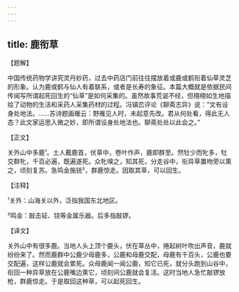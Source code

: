 ```yaml
---
---
---
```

title: 鹿衔草
---




【题解】


中国传统药物学讲究灵丹妙药，过去中药店门前往往摆放着或鹿或鹤衔着仙草灵芝的形象。认为鹿或鹤与仙人有着联系，或者是长寿的象征。本篇大概就是依据民间传闻写所谓起死回生的“仙草”是如何采集的。虽然故事荒诞不经，但栩栩如生地描绘了动物的生活和采药人采集药材的过程。冯镇峦评论《聊斋志异》说：“文有设身处地法。……苏诗题画雁云：野雁见人时，未起意先改。君从何处看，得此无人态？此文家运思入微之妙，即所谓设身处地法也。聊斋处处以此会之。”


【正文】

关外山中多鹿¹。土人戴鹿首，伏草中，卷叶作声，鹿即群至。然牡少而牝多，牡交群牝，千百必遍，既遍遂死。众牝嗅之，知其死，分走谷中，衔异草置吻旁以熏之，顷刻复苏。急鸣金施铳²，群鹿惊走。因取其草，可以回生。

【注释】


¹关外：山海关以外，泛指我国东北地区。

²鸣金：敲击钲、铙等金属乐器。后多指敲锣。





【译文】


关外山中有很多鹿。当地人头上顶个鹿头，伏在草丛中，捲起树叶吹出声音，鹿就纷纷来了。然而鹿群中公鹿少母鹿多，公鹿和母鹿交配，母鹿有千百头，公鹿也要交配遍，这样公鹿就会累死。众母鹿闻一闻公鹿，知它已死，就分头跑到山谷中，衔回一种异草放在公鹿嘴边熏它，顷刻间公鹿就会复活。这时当地人急忙敲锣放枪，群鹿惊走。于是取回这种草，可以起死回生。